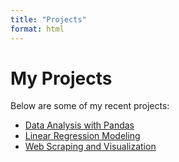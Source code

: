 ```yaml
---
title: "Projects"
format: html
---
```


# My Projects

Below are some of my recent projects:

- [Data Analysis with Pandas](/projects/project1.html)
- [Linear Regression Modeling](/projects/project2.html)
- [Web Scraping and Visualization](/projects/project3.html)
